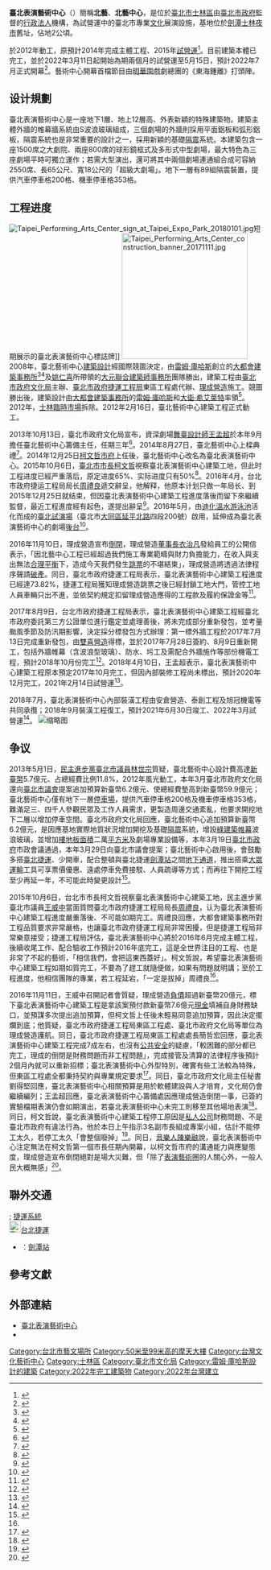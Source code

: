 {{noteTA
|1=zh-hans:台湾; zh-hant:臺灣;
|2=zh-hans:台北; zh-hant:臺北;
|3=zh-hans:台中; zh-hant:臺中;
|4=zh-hans:台南; zh-hant:臺南;
|5=zh-hant:台东; zh-hant:臺東;
|6=zh-hant:台西; zh-hant:臺西;
}}
{{Redirect|北藝|簡稱北藝的高等院校|國立臺北藝術大學|和|北京藝術學院}}
{{Infobox venue
| image = Taipei Performing Arts Center 20210402.jpg
| location = [[士林夜市|士林臨時市場]]舊址
| built =2021年6月30日 
| architect = [[大都會建築事務所|大都會建築事務所]]（[[雷姆·庫哈斯|雷姆·庫哈斯]]、[[大衛·希艾萊特|大衛·希艾萊特]]）<br>[[大元聯合建築師事務所|大元聯合建築師事務所]]（[[姚仁喜|姚仁喜]]）
| seating_capacity =大劇院：1500席<br>鏡框式中劇場：800席<br>多形式中劇場：800席
|cost={{Currency|6750M|TWD}}
|address=[[臺北市|臺北市]][[士林區|士林區]]劍潭路1號
|name=臺北表演藝術中心<br><small>Taipei Performing Arts Center</small>|image_size=300px|operator=董事長：[[劉若瑀|劉若瑀]]<br>執行長：王孟超|opened=2021年5月1日行政法人成立<br>2022年7月開幕（預計）|former names=臺北藝術中心|country={{ROC-TW}}|main contractors=後續承接：<br>外牆：雙喜營造<br>內部裝潢：安倉營造、泰創工程、旭冠機電|type=劇院|owner=[[臺北市政府|臺北市政府]]|broke ground=2012年2月16日|dimensions=2公頃|website=[https://www.tpac-taipei.org www.tpac-taipei.org]|general contractor=[[理成營造|理成營造]]（倒閉）|genre=藝術表演、舞台劇、歌劇|nickname=北藝、北藝中心|logo_image=TPAC logo.svg|logo_size=300px|publictransit={{Rint|tw|trtc}} {{Rint|taipei|R}}[[淡水信義線|淡水信義線]]：[[劍潭站|劍潭站]]}}
{{中華民國政府部門基礎資訊
|部門名稱 = 臺北表演藝術中心
|外文名稱 = Taipei Performing Arts Center
|外文語言 = 英語
|首長職銜 = 董事長
|首長姓名 = [[劉若瑀|劉若瑀]]
|副首長職銜 = 執行長
|副首長姓名 = 王孟超
|任命者姓名 = 董事長：由臺北市政府聘任之<br>執行長：臺北市政府提名經董事長同意聘任
|官員任期 = 董監事會每屆3年
|機關類型 = [[行政法人|行政法人]]機構
|成立日期 = 2021年5月1日
|所屬部門 = [[台北市政府文化局|台北市政府文化局]]
|授權法源 = 臺北市臺北表演藝術中心設置自治條例
|員額 =
|年度預算額 =
|地址 = [[臺北市|臺北市]][[士林區|士林區]]劍潭路1號
|電話 = {{tel|886|2|77563800}}（總機）<br />{{tel|886|2|77563888}}（服務中心）
|網站 = [https://www.tpac-taipei.org www.tpac-taipei.org]
|前身機關=財團法人台北市文化基金會臺北表演藝術中心}}
'''臺北表演藝術中心'''（{{lang-en|Taipei Performing Arts Center}}）簡稱'''北藝'''、'''北藝中心'''，是位於[[臺北市|臺北市]][[士林區|士林區]]由[[臺北市政府|臺北市政府]]監督的[[行政法人|行政法人]]機構，為試營運中的臺北市專業[[文化|文化]]展演設施，基地位於[[劍潭|劍潭]][[士林夜市|士林夜市]]舊址，佔地2公頃。

於2012年動工，原預計2014年完成主體工程、2015年[[試營運|試營運]]<ref>{{cite news|url=http://news.ltn.com.tw/news/local/paper/501614|title=台北藝術中心 融入夜市文化|author=林相美|date=2011-06-18|accessdate=2016-11-18|publisher=[[自由時報|自由時報]]|page=|archive-date=2016-07-28|archive-url=https://web.archive.org/web/20160728210710/http://news.ltn.com.tw/news/local/paper/501614|dead-url=no}}</ref>。目前建築本體已完工，並於2022年3月11日起開始為期兩個月的試營運至5月15日，預計2022年7月正式開幕<ref>{{cite news |author1=陳怡璇 |title=北藝試營運 在地神祇與觀眾球劇場同看戲 |url=https://www.cna.com.tw/news/acul/202203110349.aspx |agency=中央社 |date=2022-03-11}}</ref>。藝術中心開幕首檔節目由[[明華園|明華園]]戲劇總團的《東海鍾離》打頭陣。

==设计規劃==
臺北表演藝術中心是一座地下1層、地上12層高、外表新穎的特殊建築物。建築主體外牆的帷幕牆系統由S波浪玻璃組成，三個劇場的外牆則採用平面鋁板和弧形鋁板，隔震系統也是非常重要的設計之一，採用新穎的基礎[[隔震|隔震]]系統。本建築包含一座1500席之大劇院、兩座800席的球形鏡框式及多形式中型劇場，最大特色為三座劇場平時可獨立運作；若需大型演出，還可將其中兩個劇場連通組合成可容納2550席、長65公尺、寬18公尺的「超級大劇場」。地下一層有89組隔震裝置，提供汽車停車格200格、機車停車格353格。
==工程进度==
[[File:Taipei_Performing_Arts_Center_sign_at_Taipei_Expo_Park_20180101.jpg|thumb]]短期展示的臺北表演藝術中心標誌牌]]
[[File:Taipei_Performing_Arts_Center_construction_banner_20171111.jpg|250px]]
2008年，臺北藝術中心[[建築設計|建築設計]]經國際競圖決定，由[[雷姆·庫哈斯|雷姆·庫哈斯]]創立的[[大都會建築事務所|大都會建築事務所]]<ref>{{cite web |title=台北表演藝術中心2022年7月開幕！全球唯一的圓球造型鏡框式劇場設計 |url=https://www.wowlavie.com/article/ae1900081 |website=LaVie}}</ref><ref>{{cite news |title=建築大師Rem Koolhaas在台灣的焦點作品「台北表演藝術中心」指日可待！ |url=https://wehouse-media.com/%E5%BB%BA%E7%AF%89%E5%A4%A7%E5%B8%ABrem-koolhaas%E5%9C%A8%E5%8F%B0%E7%81%A3%E7%9A%84%E8%B6%85%E9%AB%98%E9%97%9C%E6%B3%A8%E4%BD%9C%E5%93%81%E3%80%8C%E5%8F%B0%E5%8C%97%E8%A1%A8%E6%BC%94%E8%97%9D/ |work=WeHouse}}</ref>及[[姚仁喜|姚仁喜]]所帶領的[[大元聯合建築師事務所|大元聯合建築師事務所]]團隊勝出，建築工程由[[臺北市政府文化局|臺北市政府文化局]]主辦、[[臺北市政府捷運工程局|臺北市政府捷運工程局]]東區工程處代辦、[[理成營造|理成營造]]施工。競圖勝出後，建築設計由[[大都會建築事務所|大都會建築事務所]]的[[雷姆·庫哈斯|雷姆·庫哈斯]]和[[大衛·希艾萊特|大衛·希艾萊特]]率領<ref>{{cite news|url=https://www.cw.com.tw/article/5118923?template=fashion|title=台北新地標》開箱「士林那顆蛋」北藝中心，設計靈感來自鴛鴦鍋？|author=鄭景雯|date=2021-11-16|accessdate=2021-11-29|publisher=天下雜誌}}</ref>。2012年，[[士林臨時市場|士林臨時市場]]拆除。2012年2月16日，臺北藝術中心建築工程正式動工。

2013年10月13日，臺北市政府文化局宣布，資深劇場[[舞臺設計師|舞臺設計師]][[王孟超|王孟超]]於本年9月擔任臺北藝術中心籌備主任，任期三年<ref>{{cite news|url=https://www.culture.gov.taipei/frontsite/cms/newsAction.do?method=viewContentDetail&iscancel=true&contentId=OTE2Mw==&subMenuId=603|title=王孟超接任「臺北藝術中心」籌備主任|author=新聞稿|date=2013-10-13|accessdate=2016-11-19|publisher=臺北市政府文化局|page=|archive-date=2016-11-19|archive-url=https://web.archive.org/web/20161119120430/https://www.culture.gov.taipei/frontsite/cms/newsAction.do?method=viewContentDetail&iscancel=true&contentId=OTE2Mw==&subMenuId=603|dead-url=no}}</ref>。2014年8月27日，臺北藝術中心上樑典禮<ref name="北藝中心上梁 蛋形出來了">{{cite news|url=http://www.chinatimes.com/newspapers/20140828000507-260115|title=北藝中心上梁 蛋形出來了|author=管婺媛|date=2014-08-28|accessdate=2016-11-18|publisher=[[中國時報|中國時報]]|page=|archive-date=2016-12-20|archive-url=https://web.archive.org/web/20161220222626/http://www.chinatimes.com/newspapers/20140828000507-260115|dead-url=no}}</ref>。2014年12月25日[[柯文哲市府|柯文哲市府]]上任後，臺北藝術中心改名為臺北表演藝術中心。2015年10月6日，[[臺北市市長|臺北市市長]][[柯文哲|柯文哲]]視察臺北表演藝術中心建築工地，但此时工程进度已經严重落后，原定进度65%、实际进度只有50%<ref name=newtalk>{{cite news|url=https://www.newtalk.tw/news/view/2015-10-06/65345|title=周禮良稱北藝中心明年完工 柯P：再延就拔掉|author=劉奕霆|date=2015-10-06|accessdate=2016-11-19|publisher=[[新頭殼|新頭殼]]|page=|archive-date=2016-11-19|archive-url=https://web.archive.org/web/20161119120231/https://www.newtalk.tw/news/view/2015-10-06/65345|dead-url=no}}</ref>。2016年4月，台北市政府捷运工程局局长[[周禮良|周禮良]]遞交辭呈，他解释，他原本计划只做一年局长、到2015年12月25日就结束，但因臺北表演藝術中心建築工程進度落後而留下來繼續監督，最近工程進度經有起色，遂提出辭呈<ref>{{cite news|url=http://www.chinatimes.com/newspapers/20160407001472-260107|title=說好只做1年 捷運局長周禮良 揮衣袖退場|author=張立勳、陳芃|date=2016-04-07|accessdate=2016-11-19|publisher=中國時報|page=|archive-date=2016-11-19|archive-url=https://web.archive.org/web/20161119120311/http://www.chinatimes.com/newspapers/20160407001472-260107|dead-url=no}}</ref>。2016年5月，由[[迪化溫水游泳池|迪化溫水游泳池]]活化而成的[[臺北試演場|臺北試演場]]（臺北市[[大同區_(臺灣)|大同區]][[延平北路|延平北路]]四段200號）啟用，延伸成為臺北表演藝術中心的劇場[[後台|後台]]<ref>{{cite news|url=https://www.culture.gov.taipei/frontsite/cms/newsAction.do?method=viewContentDetail&iscancel=true&contentId=MTI5NTY=&subMenuId=601|title=游泳池變排練場 「臺北試演場」五月啟用|author=新聞稿|date=2016-05-10|accessdate=2016-11-19|publisher=臺北市政府文化局|page=|archive-date=2016-11-19|archive-url=https://web.archive.org/web/20161119120439/https://www.culture.gov.taipei/frontsite/cms/newsAction.do?method=viewContentDetail&iscancel=true&contentId=MTI5NTY=&subMenuId=601|dead-url=no}}</ref>。

2016年11月10日，理成營造宣布[[倒閉|倒閉]]，理成營造[[董事長|董事長]][[衣治凡|衣治凡]]發給員工的公開信表示，「因北藝中心工程已經超過我們施工專業範疇與財力負擔能力，在收入與支出無法[[收支平衡点|合理平衡]]下，造成今天我們發生[[跳票|跳票]]的不堪結束」，理成營造將透過法律程序聲請[[破產|破產]]。同日，臺北市政府捷運工程局表示，臺北表演藝術中心建築工程進度已經達73.82%，捷運工程局獲知理成營造跳票之後已經封鎖工地大門，管控工地人員車輛只出不進，並依契約規定扣留理成營造應得的工程款及履約保證金等<ref>{{cite news|url=http://www.chinatimes.com/newspapers/20161111000102-260202|title=理成營造驚傳跳票 結束營運|author=袁延壽、陳芃、朱漢崙|date=2016-11-11|accessdate=2016-11-19|publisher=[[工商時報|工商時報]]|page=|archive-date=2016-11-15|archive-url=https://web.archive.org/web/20161115052355/http://www.chinatimes.com/newspapers/20161111000102-260202|dead-url=no}}</ref>。

2017年8月9日，台北市政府捷運工程局表示，臺北表演藝術中心建築工程經臺北市政府委託第三方公證單位進行鑑定並處理善後，將未完成部分重新發包，並考量颱風季節及防汛期影響，決定採分標發包方式辦理：第一標外牆工程於2017年7月13日完成重新發包，由[[雙喜營造|雙喜營造]]得標，並於2017年7月28日簽約、8月9日重新開工，包括外牆帷幕（含波浪型玻璃）、防水、圬工及需配合外牆施作等部份機電工程，預計2018年10月份完工<ref>{{cite news|url=http://www.appledaily.com.tw/realtimenews/article/new/20170809/1179008/|title=北藝中心重新發包 今起外牆工程恢復施工|author=林媛玲|date=2017-08-09|accessdate=2017-08-09|publisher=[[台灣蘋果日報|台灣蘋果日報]]蘋果即時|page=|archive-date=2017-08-10|archive-url=https://web.archive.org/web/20170810171720/http://www.appledaily.com.tw/realtimenews/article/new/20170809/1179008/|dead-url=no}}</ref>。2018年4月10日，王孟超表示，臺北表演藝術中心建築工程原本預定2017年10月完工，但因內部裝修工程尚未標出，預計2020年12月完工，2021年2月14日試營運<ref>{{cite news|url=https://udn.com/news/story/11322/3077958|title=「皮蛋豆腐」太難蓋 北藝中心最快跳票2年完工|author=何定照|date=2018-04-10|accessdate=2018-06-18|publisher=[[聯合晚報|聯合晚報]]|page=|archive-date=2018-06-18|archive-url=https://web.archive.org/web/20180618075534/https://udn.com/news/story/11322/3077958|dead-url=no}}</ref>。

2018年7月，臺北表演藝術中心內部裝潢工程由安倉營造、泰創工程及旭冠機電等共同承攬；2018年9月裝潢工程復工，預計2021年6月30日竣工、2022年3月試營運<ref>{{cite news|url=https://www.chinatimes.com/newspapers/20180711000602-260102|title=北藝中心減項招標 2年完工跳票|author=林縉明|date=2018-07-11|accessdate=2019-01-22|publisher=[[中國時報|中國時報]]|page=|archive-date=2019-01-23|archive-url=https://web.archive.org/web/20190123011853/https://www.chinatimes.com/newspapers/20180711000602-260102|dead-url=no}}</ref>。
[[File:Taipei_Performing_Arts_Center_construction_site_20190217.jpg|缩略图]]

==争议==
2013年5月1日，[[民主進步黨|民主進步黨]][[臺北市議員|臺北市議員]][[林世宗|林世宗]]質疑，臺北藝術中心設計費高達[[新臺幣|新臺幣]]5.7億元、占總經費比例11.8%，2012年風光動工，本年3月臺北市政府文化局還向[[臺北市議會|臺北市議會]]提案追加預算新臺幣6.2億元、使總經費墊高到新臺幣59.9億元；臺北藝術中心僅有地下一層[[停車場|停車場]]，提供汽車停車格200格及機車停車格353格，難滿足三、四千人參觀民眾及工作人員需求，更製造周邊交通紊亂，他要求開挖地下二層以增加停車空間。臺北市政府文化局回應，臺北藝術中心追加預算新臺幣6.2億元，是因應基地實際地質狀況增加開挖及基礎[[隔震|隔震]]系統，增設[[綠建築|綠建築]][[帷幕|帷幕]]波浪玻璃，並增加[[樓地板面積|樓地板面積]]二萬[[平方米|平方米]]及劇場專業設備等，本年3月19日[[臺北市政府|臺北市政府]]市政會議通過，本年3月29日向臺北市議會提案；臺北藝術中心啟用後，會鼓勵多搭[[臺北捷運|臺北捷運]]、少開車，配合整頓與臺北捷運[[劍潭站|劍潭站]]之間[[地下通道|地下通道]]，推出搭乘[[大眾運輸|大眾運輸]]工具可享票價優惠、遠處停車免費接駁、人員疏導等方式；而再往下開挖工程至少再延一年，不可能此時變更設計<ref>{{cite news|url=http://www.chinatimes.com/newspapers/20130502000529-260107|title=北藝中心漲到60億 議員批貴|author=蘇瑋璇|date=2013-05-02|accessdate=2016-11-18|publisher=中國時報|page=|archive-date=2016-11-19|archive-url=https://web.archive.org/web/20161119055708/http://www.chinatimes.com/newspapers/20130502000529-260107|dead-url=no}}</ref>。

2015年10月6日，台北市市長柯文哲視察臺北表演藝術中心建築工地，民主進步黨臺北市議員[[王威中|王威中]]當面質問臺北市政府捷運工程局局長[[周禮良|周禮良]]，认为臺北表演藝術中心建築工程進度嚴重落後、不可能如期完工。周禮良回應，大都會建築事務所對工程品質要求非常嚴格，也讓臺北市政府捷運工程局非常困擾，但是捷運工程局非常樂意接受；捷運工程局評估，臺北表演藝術中心將於2016年6月完成主體工程，後續收尾工作、配合驗收工作預計2016年底完工，這是全世界注目的工程、也是非常了不起的藝術，「相信我們，會把這東西蓋好」。柯文哲說，希望臺北表演藝術中心建築工程如期如質完工，不要為了趕工就隨便做，如果有問題就明講；至於工程進度，他相信團隊的專業，若工程延宕，「一定是拔掉」周禮良<ref name=newtalk/>。

2016年11月11日，王威中召開記者會質疑，理成營造[[負債|負債]]超過新臺幣20億元，標下臺北表演藝術中心建築工程是拿該案預付款新臺幣7.6億元[[現金|現金]]填補自身財務缺口，並預謀多次提出追加預算，但柯文哲上任後未輕易同意追加預算，因此決定擺爛到底；他質疑，臺北市政府捷運工程局東區工程處、臺北市政府文化局等單位為理成營造護航。同日，臺北市政府捷運工程局東區工程處處長簡哲宏回應，臺北表演藝術中心建築工程完成7成左右，也沒有[[公共安全|公共安全]]的疑慮，「較困難的部分都已完工，理成的倒閉是財務問題而非工程問題」，完成接管及清算的法律程序後預計2個月內就可以重新招標；臺北表演藝術中心外型特別，確實有些工法較為特殊，但東區工程處全都秉持契約與專業規定要求<ref>{{cite news|url=http://www.ettoday.net/news/20161111/809502.htm|title=理成營造破產恐致北藝中心爛尾 議員批市府疏於監督|author=陳家祥|date=2016-11-11|accessdate=2016-11-18|publisher=[[ETtoday新聞雲|ETtoday新聞雲]]|page=|archive-date=2016-11-18|archive-url=https://web.archive.org/web/20161118225036/http://www.ettoday.net/news/20161111/809502.htm|dead-url=no}}</ref>。同日，臺北市政府文化局主任秘書劉得堅回應，臺北表演藝術中心相關預算是用於軟體建設與人才培育，文化局仍會繼續編列；王孟超回應，臺北表演藝術中心籌備處因應理成營造倒閉一事，已簽約實驗檔期表演仍會如期演出，若臺北表演藝術中心未完工則移至其他場地表演<ref>{{cite news|url=http://www.chinatimes.com/realtimenews/20161111003125-260405|title=驚傳倒閉 廠商出面控訴理成營造積欠工程款|author=池雅蓉|date=2016-11-11|accessdate=2016-11-19|publisher=中國時報即時新聞|page=|archive-date=2016-11-19|archive-url=https://web.archive.org/web/20161119120156/http://www.chinatimes.com/realtimenews/20161111003125-260405|dead-url=no}}</ref>。同日，柯文哲說，臺北表演藝術中心建築工程停工原因是[[私人公司|私人公司]]財務問題、不是臺北市政府有違法行為，他於本日上午指示3名副市長組成專案小組，估計不能停工太久，若停工太久「會整個廢掉」<ref>{{cite news|url=http://www.cna.com.tw/news/aloc/201611110097-1.aspx|title=北藝中心案 柯文哲：3副市長組專案小組|author=劉建邦|date=2016-11-11|accessdate=2016-11-18|publisher=[[中央通訊社|中央通訊社]]|page=|archive-date=2016-11-19|archive-url=https://web.archive.org/web/20161119055545/http://www.cna.com.tw/news/aloc/201611110097-1.aspx|dead-url=no}}</ref>。同日，[[音樂人|音樂人]][[陳樂融|陳樂融]]說，臺北表演藝術中心注定無法在柯文哲第一個市長任期內開幕，以柯文哲市府的溝通能力與應變態度，理成營造宣布倒閉絕對是場大災難，但「除了[[表演藝術|表演藝術]]圈的人關心外，一般人民大概無感」<ref>{{cite news|url=http://star.ettoday.net/news/809536|title=北藝中心會不會成為台北市第二棟爛尾樓？|author=陳樂融|date=2016-11-11|accessdate=2016-11-19|publisher=ETtoday新聞雲|page=|archive-date=2016-11-19|archive-url=https://web.archive.org/web/20161119120839/http://star.ettoday.net/news/809536|dead-url=no}}</ref>。

== 聯外交通 ==
;; [[捷運系統|捷運系統]]
; [[File:The_seal_of_Department_of_Rapid_Transit_Systems,_Taipei_City_Government_20140108.svg|23px]][[台北捷運|台北捷運]]
* {{淡水信義線}}：[[劍潭站|劍潭站]]

== 參考文獻 ==
{{reflist|2}}

== 外部連結 ==
{{commons category|Taipei Performing Arts Center}}
*[https://www.tpac-taipei.org/ 臺北表演藝術中心] {{Wayback|url=http://www.tpac-taipei.org/ |date=20200209133551 }}
*{{facebook|TaipeiPerformingArtsCenter}}

{{臺北市政府文化局所屬場館}}
{{DEFAULTSORT:Taipei}}
{{Portal bar|台灣|台北|建築}}
[[Category:台北市藝文場所|Category:台北市藝文場所]]
[[Category:50米至99米高的摩天大樓|Category:50米至99米高的摩天大樓]]
[[Category:台灣文化藝術中心|Category:台灣文化藝術中心]]
[[Category:士林區|Category:士林區]]
[[Category:臺北市文化局|Category:臺北市文化局]]
[[Category:雷姆·庫哈斯設計的建築|Category:雷姆·庫哈斯設計的建築]]
[[Category:2022年完工建築物|Category:2022年完工建築物]]
[[Category:2022年台灣建立|Category:2022年台灣建立]]